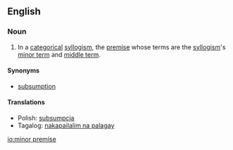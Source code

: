 ==English==

===Noun===
{{en-noun|head=[[minor]] [[premise]]|s}}

# {{context|logic|lang=en}} In a [[categorical]] [[syllogism]], the [[premise]] whose terms are the [[syllogism]]'s [[minor term]] and [[middle term]]. 

====Synonyms====
* [[subsumption]]

====Translations====
{{trans-top|premise}}
{{trans-mid}}
* Polish: [[subsumpcja]]
* Tagalog: [[nakapailalim na palagay]]
{{trans-bottom}}
[[io:minor premise]]